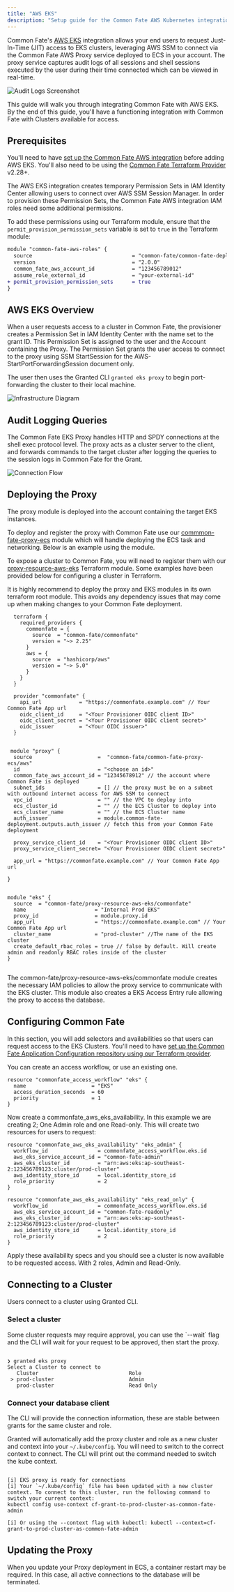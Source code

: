 ```yaml
---
title: "AWS EKS"
description: "Setup guide for the Common Fate AWS Kubernetes integration."
---
```



Common Fate's [AWS EKS](https://aws.amazon.com/eks/) integration allows your end users to request Just-In-Time (JIT) access to EKS clusters, leveraging AWS SSM to connect via the Common Fate AWS Proxy service deployed to ECS in your account.
The proxy service captures audit logs of all sessions and shell sessions executed by the user during their time connected which can be viewed in real-time.

![Audit Logs Screenshot](assets/eks/audit-logs-screenshot.png)

This guide will walk you through integrating Common Fate with AWS EKS. By the end of this guide, you'll have a functioning integration with Common Fate with Clusters available for access.

## Prerequisites

You'll need to have [set up the Common Fate AWS integration](/integrations/aws) before adding AWS EKS. You'll also need to be using the [Common Fate Terraform Provider](https://registry.terraform.io/providers/common-fate/commonfate/latest) v2.28+.

The AWS EKS integration creates temporary Permission Sets in IAM Identity Center allowing users to connect over AWS SSM Session Manager. In order to provision these Permission Sets, the Common Fate AWS integration IAM roles need some additional permissions.

To add these permissions using our Terraform module, ensure that the `permit_provision_permission_sets` variable is set to `true` in the Terraform module:

```diff
module "common-fate-aws-roles" {
  source                                = "common-fate/common-fate-deployment/aws//modules/aws-idc-integration/iam-roles"
  version                               = "2.0.0"
  common_fate_aws_account_id            = "123456789012"
  assume_role_external_id               = "your-external-id"
+ permit_provision_permission_sets      = true
}
```

## AWS EKS Overview

When a user requests access to a cluster in Common Fate, the provisioner creates a Permission Set in IAM Identity Center with the name set to the grant ID. This Permission Set is assigned to the user and the Account containing the Proxy.
The Permission Set grants the user access to connect to the proxy using SSM StartSession for the AWS-StartPortForwardingSession document only.

The user then uses the Granted CLI `granted eks proxy` to begin port-forwarding the cluster to their local machine.

![Infrastructure Diagram](assets/rds/infra.png)

## Audit Logging Queries

The Common Fate EKS Proxy handles HTTP and SPDY connections at the shell exec protocol level. The proxy acts as a cluster server to the client, and forwards commands to the target cluster after logging the queries to the session logs in Common Fate for the Grant.

![Connection Flow](assets/rds/connection-flow.png)

## Deploying the Proxy

The proxy module is deployed into the account containing the target EKS instances.

To deploy and register the proxy with Common Fate use our [commmon-fate-proxy-ecs](https://registry.terraform.io/modules/common-fate/common-fate-proxy-ecs/aws/latest) module which will handle deploying the ECS task and networking. Below is an example using the module.

To expose a cluster to Common Fate, you will need to register them with our [proxy-resource-aws-eks](https://registry.terraform.io/modules/common-fate/proxy-resource-aws-eks/commonfate/latest) Terraform module. Some examples have been provided below for configuring a cluster in Terraform.

<Aside type="tip">It is highly recommend to deploy the proxy and EKS modules in its own terraform root module. This avoids any dependency issues that may come up when making changes to your Common Fate deployment.</Aside>


```hcl
  terraform {
    required_providers {
      commonfate = {
        source  = "common-fate/commonfate"
        version = "~> 2.25"
      }
      aws = {
        source  = "hashicorp/aws"
        version = "~> 5.0"
      }
    }
  }

  provider "commonfate" {
    api_url            = "https://commonfate.example.com" // Your Common Fate App url
    oidc_client_id     = "<Your Provisioner OIDC client ID>"
    oidc_client_secret = "<Your Provisioner OIDC client secret>"
    oidc_issuer        = "<Your OIDC issuer>"
  }


 module "proxy" {
  source                     =  "common-fate/common-fate-proxy-ecs/aws"
  id                         = "<choose an id>"
  common_fate_aws_account_id = "12345678912" // the account where Common Fate is deployed
  subnet_ids                 = [] // the proxy must be on a subnet with outbound internet access for AWS SSM to connect
  vpc_id                     = "" // the VPC to deploy into
  ecs_cluster_id             = "" // the ECS Cluster to deploy into
  ecs_cluster_name           = "" // the ECS Cluster name
  auth_issuer                = module.common-fate-deployment.outputs.auth_issuer // fetch this from your Common Fate deployment

  proxy_service_client_id    = "<Your Provisioner OIDC client ID>"
  proxy_service_client_secret= "<Your Provisioner OIDC client secret>"

  app_url = "https://commonfate.example.com" // Your Common Fate App url

}


module "eks" {
  source  = "common-fate/proxy-resource-aws-eks/commonfate"
  name                      = "Internal Prod EKS"
  proxy_id                  = module.proxy.id
  app_url                   = "https://commonfate.example.com" // Your Common Fate App url
  cluster_name              = "prod-cluster" //The name of the EKS cluster
  create_default_rbac_roles = true // false by default. Will create admin and readonly RBAC roles inside of the cluster
}


```

The common-fate/proxy-resource-aws-eks/commonfate module creates the necessary IAM policies to allow the proxy service to communicate with the EKS cluster. This module also creates a EKS Access Entry rule allowing the proxy to access the database.


## Configuring Common Fate

In this section, you will add selectors and availabilities so that users can request access to the EKS Clusters. You'll need to have [set up the Common Fate Application Configuration repository using our Terraform provider](/config/terraform).

You can create an access workflow, or use an existing one.
```hcl
resource "commonfate_access_workflow" "eks" {
  name                     = "EKS"
  access_duration_seconds  = 60
  priority                 = 1
}
```

Now create a commonfate_aws_eks_availability. In this example we are creating 2; One Admin role and one Read-only. This will create two resources for users to request:

```hcl
resource "commonfate_aws_eks_availability" "eks_admin" {
  workflow_id                = commonfate_access_workflow.eks.id
  aws_eks_service_account_id = "common-fate-admin"
  aws_eks_cluster_id         = "arn:aws:eks:ap-southeast-2:123456789123:cluster/prod-cluster"
  aws_identity_store_id      = local.identity_store_id
  role_priority              = 2
}

resource "commonfate_aws_eks_availability" "eks_read_only" {
  workflow_id                = commonfate_access_workflow.eks.id
  aws_eks_service_account_id = "common-fate-readonly"
  aws_eks_cluster_id         = "arn:aws:eks:ap-southeast-2:123456789123:cluster/prod-cluster"
  aws_identity_store_id      = local.identity_store_id
  role_priority              = 2
}
```

Apply these availability specs and you should see a cluster is now available to be requested access. With 2 roles, Admin and Read-Only.

## Connecting to a Cluster

Users connect to a cluster using Granted CLI.

### Select a cluster

<Aside>
  Some cluster requests may require approval, you can use the `--wait` flag and
  the CLI will wait for your request to be approved, then start the proxy.
</Aside>

```

❯ granted eks proxy
Select a Cluster to connect to
   Cluster                             Role
 > prod-cluster                        Admin
   prod-cluster                        Read Only
```

### Connect your database client

The CLI will provide the connection information, these are stable between grants for the same cluster and role.

Granted will automatically add the proxy cluster and role as a new cluster and context into your `~/.kube/config`.
You will need to switch to the correct context to connect. The CLI will print out the command needed to switch the kube context.

```

[i] EKS proxy is ready for connections
[i] Your `~/.kube/config` file has been updated with a new cluster context. To connect to this cluster, run the following command to switch your current context:
kubectl config use-context cf-grant-to-prod-cluster-as-common-fate-admin

[i] Or using the --context flag with kubectl: kubectl --context=cf-grant-to-prod-cluster-as-common-fate-admin

```


## Updating the Proxy

When you update your Proxy deployment in ECS, a container restart may be required. In this case, all active connections to the database will be terminated.
